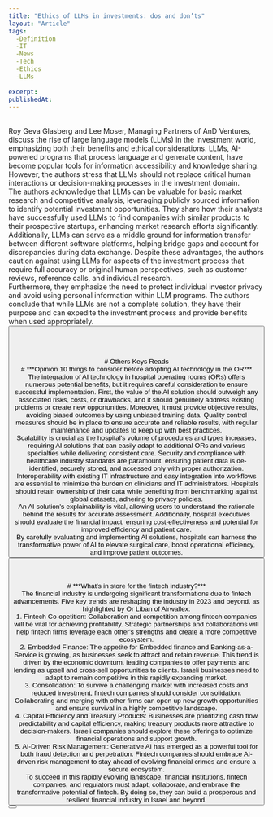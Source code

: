 ```yaml
---
title: "Ethics of LLMs in investments: dos and don’ts"
layout: "Article"
tags: 
  -Definition
  -IT
  -News
  -Tech
  -Ethics 
  -LLMs
  
excerpt:
publishedAt:
---
```

<br/>
Roy Geva Glasberg and Lee Moser, Managing Partners of AnD Ventures, discuss the rise of large language models (LLMs) in the investment world, emphasizing both their benefits and ethical considerations. LLMs, AI-powered programs that process language and generate content, have become popular tools for information accessibility and knowledge sharing. However, the authors stress that LLMs should not replace critical human interactions or decision-making processes in the investment domain.
<br/>
The authors acknowledge that LLMs can be valuable for basic market research and competitive analysis, leveraging publicly sourced information to identify potential investment opportunities. They share how their analysts have successfully used LLMs to find companies with similar products to their prospective startups, enhancing market research efforts significantly.
<br/>
Additionally, LLMs can serve as a middle ground for information transfer between different software platforms, helping bridge gaps and account for discrepancies during data exchange. Despite these advantages, the authors caution against using LLMs for aspects of the investment process that require full accuracy or original human perspectives, such as customer reviews, reference calls, and individual research.
<br/>
Furthermore, they emphasize the need to protect individual investor privacy and avoid using personal information within LLM programs. The authors conclude that while LLMs are not a complete solution, they have their purpose and can expedite the investment process and provide benefits when used appropriately.
<br/>
<Button
  address="https://www.calcalistech.com/ctechnews/article/bja3ckkjn"
  text="Source"
/>
<br/>
<br/>
<br/>
<br/>
# Others Keys Reads
<br/>
# ***Opinion 10 things to consider before adopting AI technology in the OR***
<br/>
The integration of AI technology in hospital operating rooms (ORs) offers numerous potential benefits, but it requires careful consideration to ensure successful implementation. First, the value of the AI solution should outweigh any associated risks, costs, or drawbacks, and it should genuinely address existing problems or create new opportunities. Moreover, it must provide objective results, avoiding biased outcomes by using unbiased training data. Quality control measures should be in place to ensure accurate and reliable results, with regular maintenance and updates to keep up with best practices.
<br/>
Scalability is crucial as the hospital's volume of procedures and types increases, requiring AI solutions that can easily adapt to additional ORs and various specialties while delivering consistent care. Security and compliance with healthcare industry standards are paramount, ensuring patient data is de-identified, securely stored, and accessed only with proper authorization.
<br/>
Interoperability with existing IT infrastructure and easy integration into workflows are essential to minimize the burden on clinicians and IT administrators. Hospitals should retain ownership of their data while benefiting from benchmarking against global datasets, adhering to privacy policies.
<br/>
An AI solution's explainability is vital, allowing users to understand the rationale behind the results for accurate assessment. Additionally, hospital executives should evaluate the financial impact, ensuring cost-effectiveness and potential for improved efficiency and patient care.
<br/>
By carefully evaluating and implementing AI solutions, hospitals can harness the transformative power of AI to elevate surgical care, boost operational efficiency, and improve patient outcomes.
<br/>
<Button
  address="https://www.calcalistech.com/ctechnews/article/b1ii3mtt3"
  text="Source"
/>
<br/>
<br/>
<br/>
# ***What’s in store for the fintech industry?***
<br/>
<Image src="/HJi60A892_0_0_1935_1935_0_x-large.jpg" alt="" width={600} height={500} />
<br />
The financial industry is undergoing significant transformations due to fintech advancements. Five key trends are reshaping the industry in 2023 and beyond, as highlighted by Or Liban of Airwallex:
<br/>
1. Fintech Co-opetition: Collaboration and competition among fintech companies will be vital for achieving profitability. Strategic partnerships and collaborations will help fintech firms leverage each other's strengths and create a more competitive ecosystem.
<br/>
2. Embedded Finance: The appetite for Embedded finance and Banking-as-a-Service is growing, as businesses seek to attract and retain revenue. This trend is driven by the economic downturn, leading companies to offer payments and lending as upsell and cross-sell opportunities to clients. Israeli businesses need to adapt to remain competitive in this rapidly expanding market.
<br/>
3. Consolidation: To survive a challenging market with increased costs and reduced investment, fintech companies should consider consolidation. Collaborating and merging with other firms can open up new growth opportunities and ensure survival in a highly competitive landscape.
<br/>
4. Capital Efficiency and Treasury Products: Businesses are prioritizing cash flow predictability and capital efficiency, making treasury products more attractive to decision-makers. Israeli companies should explore these offerings to optimize financial operations and support growth.
<br/>
5. AI-Driven Risk Management: Generative AI has emerged as a powerful tool for both fraud detection and perpetration. Fintech companies should embrace AI-driven risk management to stay ahead of evolving financial crimes and ensure a secure ecosystem.
<br/>
To succeed in this rapidly evolving landscape, financial institutions, fintech companies, and regulators must adapt, collaborate, and embrace the transformative potential of fintech. By doing so, they can build a prosperous and resilient financial industry in Israel and beyond.
<br/>
<Button
  address="https://www.calcalistech.com/ctechnews/article/bysdtru53"
  text="Source"
/>
